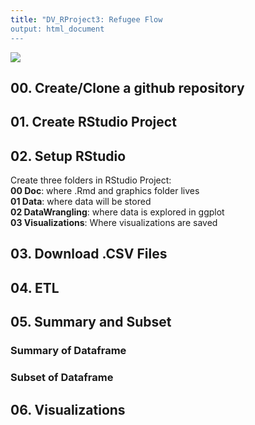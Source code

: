 ```yaml
---
title: "DV_RProject3: Refugee Flow
output: html_document
---
```


![](./Graphics/titlepic.png) 

## 00. Create/Clone a github repository


## 01. Create RStudio Project


## 02. Setup RStudio 
 Create three folders in RStudio Project:  
   **00 Doc**: where .Rmd and graphics folder lives  
   **01 Data**: where data will be stored  
   **02 DataWrangling**: where data is explored in ggplot  
   **03 Visualizations**: Where visualizations are saved  


## 03. Download .CSV Files


## 04. ETL


## 05. Summary and Subset


### Summary of Dataframe


### Subset of Dataframe

## 06. Visualizations  
